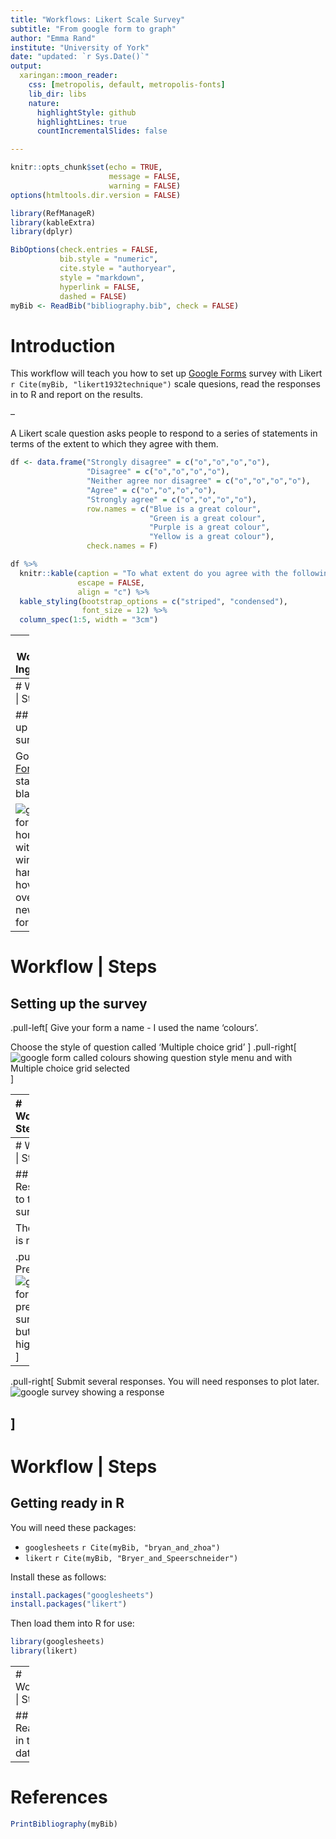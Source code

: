 ```yaml
---
title: "Workflows: Likert Scale Survey"
subtitle: "From google form to graph"
author: "Emma Rand"
institute: "University of York"
date: "updated: `r Sys.Date()`"
output:
  xaringan::moon_reader:
    css: [metropolis, default, metropolis-fonts]
    lib_dir: libs
    nature:
      highlightStyle: github
      highlightLines: true
      countIncrementalSlides: false

---
```


```r
knitr::opts_chunk$set(echo = TRUE, 
                      message = FALSE,	
                      warning = FALSE)
options(htmltools.dir.version = FALSE)
```


```r
library(RefManageR)
library(kableExtra)
library(dplyr)
```

```r
BibOptions(check.entries = FALSE,
           bib.style = "numeric",
           cite.style = "authoryear",
           style = "markdown",
           hyperlink = FALSE,
           dashed = FALSE)
myBib <- ReadBib("bibliography.bib", check = FALSE)
```



# Introduction

This workflow will teach you how to set up [Google Forms](https://docs.google.com/forms/u/0/?tgif=d) survey with Likert `r Cite(myBib, "likert1932technique")` scale quesions, read the responses in to R and report on the results.

--

A Likert scale question asks people to respond to a series of statements in terms of the extent to which they agree with them.

```r
df <- data.frame("Strongly disagree" = c("o","o","o","o"),
                 "Disagree" = c("o","o","o","o"),
                 "Neither agree nor disagree" = c("o","o","o","o"),
                 "Agree" = c("o","o","o","o"),
                 "Strongly agree" = c("o","o","o","o"),
                 row.names = c("Blue is a great colour",
                               "Green is a great colour",
                               "Purple is a great colour",
                               "Yellow is a great colour"),
                 check.names = F)
```

```r
df %>% 
  knitr::kable(caption = "To what extent do you agree with the following:",
               escape = FALSE,
               align = "c") %>%
  kable_styling(bootstrap_options = c("striped", "condensed"),
                font_size = 12) %>%
  column_spec(1:5, width = "3cm")
```


---
# Workflow | Ingredients

You will need:

* a google account
* R and RStudio

This workflow assumes you have a little familiarity with using these.

---
# Workflow | Steps

## Setting up the survey

Go to [Forms](https://docs.google.com/forms/u/0/?tgif=d) and start a new blank form.

![google forms home page with windows hand icon hovering over create new blank form](pics/gform_new.png)

---
# Workflow | Steps

## Setting up the survey

.pull-left[
Give your form a name - I used the name 'colours'.

Choose the style of question called 'Multiple choice grid'
]
.pull-right[
![google form called colours showing question style menu and with Multiple choice grid selected](pics/gform_question.png)
]

---
# Workflow | Steps

## Setting up the survey

.pull-left[
Add your answer options as Columns. For example:
* Strongly disagree
* Disagree
* Neither agree nor disagree
* Agree
* Strongly agree

Add your statements as Rows. For example:
* Blue is a great colour
* Green is a great colour
* Purple is a great colour
* Yellow is a great colour

]
.pull-right[
![google form Multiple choice grid with Columns and rows added as described](pics/gform_question_with_options.png)
]
---
# Workflow | Steps

## Responding to the survey

The survey is ready.

.pull-left[
Preview it 
![google form preview survey button highlighted](pics/gform_preview.png)
]
--
.pull-right[
Submit several responses. You will need responses to plot later.
![google survey showing a response](pics/gform_respond.png)

]
---
# Workflow | Steps

## Getting ready in R

You will need these packages:

* `googlesheets` `r Cite(myBib, "bryan_and_zhoa")`
* `likert` `r Cite(myBib, "Bryer_and_Speerschneider")`

Install these as follows:

```r
install.packages("googlesheets")
install.packages("likert")
```

Then load them into R for use:

```r
library(googlesheets)
library(likert)
```


---
# Workflow | Steps

## Reading in the data




---
# References

```r
PrintBibliography(myBib)
```